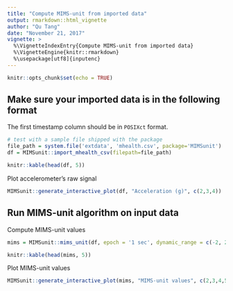 ```yaml
---
title: "Compute MIMS-unit from imported data"
output: rmarkdown::html_vignette
author: "Qu Tang"
date: "November 21, 2017"
vignette: >
  %\VignetteIndexEntry{Compute MIMS-unit from imported data}
  %\VignetteEngine{knitr::rmarkdown}
  %\usepackage[utf8]{inputenc}
---
```


```r
knitr::opts_chunk$set(echo = TRUE)
```

## Make sure your imported data is in the following format

The first timestamp column should be in `POSIXct` format.


```r
# test with a sample file shipped with the package
file_path = system.file('extdata', 'mhealth.csv', package='MIMSunit')
df = MIMSunit::import_mhealth_csv(filepath=file_path)
```

```r
knitr::kable(head(df, 5))
```

Plot accelerometer's raw signal
```r
MIMSunit::generate_interactive_plot(df, "Acceleration (g)", c(2,3,4))
```

## Run MIMS-unit algorithm on input data

Compute MIMS-unit values
```r
mims = MIMSunit::mims_unit(df, epoch = '1 sec', dynamic_range = c(-2, 2), output_mims_per_axis = TRUE)
```

```r
knitr::kable(head(mims, 5))
```

Plot MIMS-unit values
```r
MIMSunit::generate_interactive_plot(mims, "MIMS-unit values", c(2,3,4,5))
```